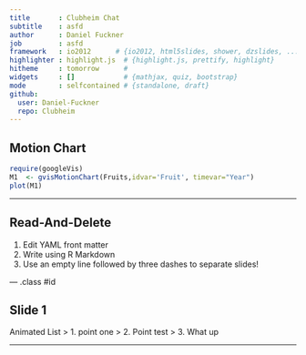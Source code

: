 ```yaml
---
title       : Clubheim Chat
subtitle    : asfd
author      : Daniel Fuckner
job         : asfd
framework   : io2012      # {io2012, html5slides, shower, dzslides, ...}
highlighter : highlight.js  # {highlight.js, prettify, highlight}
hitheme     : tomorrow      # 
widgets     : []            # {mathjax, quiz, bootstrap}
mode        : selfcontained # {standalone, draft}
github:
  user: Daniel-Fuckner
  repo: Clubheim
---
```

## Motion Chart

```r
require(googleVis)
M1  <- gvisMotionChart(Fruits,idvar='Fruit', timevar="Year")
plot(M1)
```

---

## Read-And-Delete

1. Edit YAML front matter
2. Write using R Markdown
3. Use an empty line followed by three dashes to separate slides!

--- .class #id 

## Slide 1

Animated List
> 1. point one
> 2. Point test
> 3. What up

---




